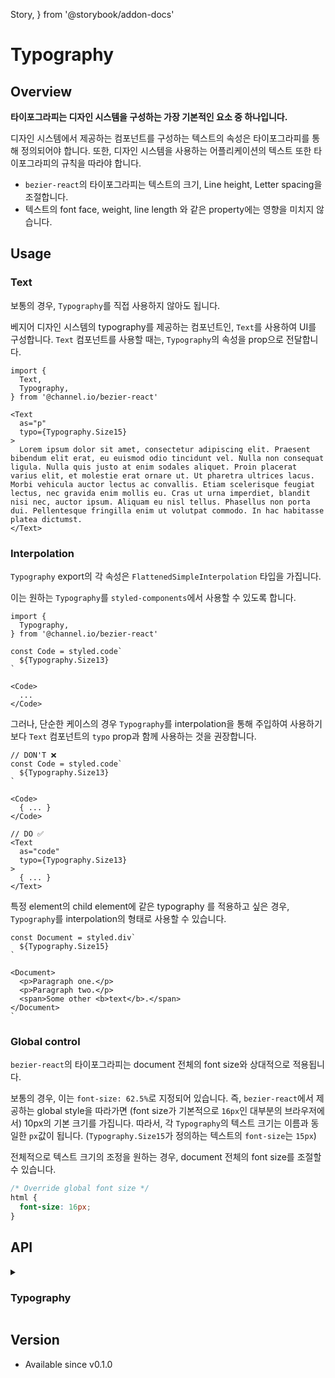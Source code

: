   Story,
} from '@storybook/addon-docs'

# Typography

## Overview

**타이포그라피는 디자인 시스템을 구성하는 가장 기본적인 요소 중 하나입니다.**

디자인 시스템에서 제공하는 컴포넌트를 구성하는 텍스트의 속성은 타이포그라피를 통해 정의되어야 합니다.
또한, 디자인 시스템을 사용하는 어플리케이션의 텍스트 또한 타이포그라피의 규칙을 따라야 합니다.

- `bezier-react`의 타이포그라피는 텍스트의 크기, Line height, Letter spacing을 조절합니다.
- 텍스트의 font face, weight, line length 와 같은 property에는 영향을 미치지 않습니다.

<Story id="foundation-typography--overview" />

## Usage

### Text

보통의 경우, `Typography`를 직접 사용하지 않아도 됩니다.

베지어 디자인 시스템의 typography를 제공하는 컴포넌트인, `Text`를 사용하여 UI를 구성합니다.
`Text` 컴포넌트를 사용할 때는, `Typography`의 속성을 prop으로 전달합니다.

<Story id="foundation-typography--usage-text" />

```tsx
import {
  Text,
  Typography,
} from '@channel.io/bezier-react'

<Text
  as="p"
  typo={Typography.Size15}
>
  Lorem ipsum dolor sit amet, consectetur adipiscing elit. Praesent bibendum elit erat, eu euismod odio tincidunt vel. Nulla non consequat ligula. Nulla quis justo at enim sodales aliquet. Proin placerat varius elit, et molestie erat ornare ut. Ut pharetra ultrices lacus. Morbi vehicula auctor lectus ac convallis. Etiam scelerisque feugiat lectus, nec gravida enim mollis eu. Cras ut urna imperdiet, blandit nisi nec, auctor ipsum. Aliquam eu nisl tellus. Phasellus non porta dui. Pellentesque fringilla enim ut volutpat commodo. In hac habitasse platea dictumst.
</Text>
```

### Interpolation

`Typography` export의 각 속성은 `FlattenedSimpleInterpolation` 타입을 가집니다.

이는 원하는 `Typography`를 `styled-components`에서 사용할 수 있도록 합니다.

<Story id="foundation-typography--usage-interpolation" />

```tsx
import {
  Typography,
} from '@channel.io/bezier-react'

const Code = styled.code`
  ${Typography.Size13}
`

<Code>
  ...
</Code>
```

그러나, 단순한 케이스의 경우 `Typography`를 interpolation을 통해 주입하여 사용하기보다
`Text` 컴포넌트의 `typo` prop과 함께 사용하는 것을 권장합니다.

```tsx
// DON'T ❌
const Code = styled.code`
  ${Typography.Size13}
`

<Code>
  { ... }
</Code>

// DO ✅
<Text
  as="code"
  typo={Typography.Size13}
>
  { ... }
</Text>
```

특정 element의 child element에 같은 typography 를 적용하고 싶은 경우,
`Typography`를 interpolation의 형태로 사용할 수 있습니다.

```tsx
const Document = styled.div`
  ${Typography.Size15}
`

<Document>
  <p>Paragraph one.</p>
  <p>Paragraph two.</p>
  <span>Some other <b>text</b>.</span>
</Document>
`
```

### Global control

`bezier-react`의 타이포그라피는 document 전체의 font size와 상대적으로 적용됩니다.

보통의 경우, 이는 `font-size: 62.5%`로 지정되어 있습니다.
즉, `bezier-react`에서 제공하는 global style을 따라가면 (font size가 기본적으로 `16px`인 대부분의 브라우저에서) 10px의 기본 크기를 가집니다.
따라서, 각 `Typography`의 텍스트 크기는 이름과 동일한 `px`값이 됩니다. (`Typography.Size15`가 정의하는 텍스트의 `font-size`는 `15px`)

전체적으로 텍스트 크기의 조정을 원하는 경우, document 전체의 font size를 조절할 수 있습니다.

```css
/* Override global font size */
html {
  font-size: 16px;
}
```

## API

<details>
<summary><h3>Typography</h3></summary>

```ts
import { type FlattenedSimpleInterpolation } from '@channel.io/bezier-react'

declare const Typography: {
  Size11: FlattenedSimpleInterpolation
  Size12: FlattenedSimpleInterpolation
  Size13: FlattenedSimpleInterpolation
  Size14: FlattenedSimpleInterpolation
  Size15: FlattenedSimpleInterpolation
  Size16: FlattenedSimpleInterpolation
  Size17: FlattenedSimpleInterpolation
  Size18: FlattenedSimpleInterpolation
  Size22: FlattenedSimpleInterpolation
  Size24: FlattenedSimpleInterpolation
}
```

</details>

## Version

- Available since v0.1.0

